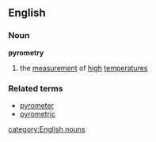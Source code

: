 ==English==
===Noun===
'''pyrometry'''
# the [[measurement]] of [[high]] [[temperature]]s
===Related terms===
*[[pyrometer]]
*[[pyrometric]]
[[category:English nouns]]